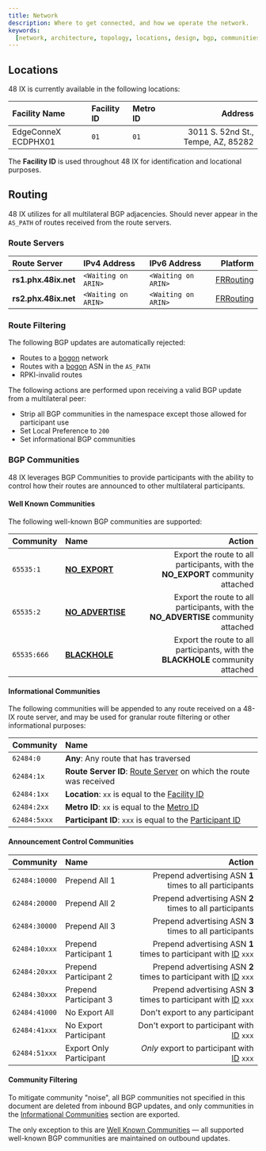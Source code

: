 ```yaml
---
title: Network
description: Where to get connected, and how we operate the network.
keywords:
  [network, architecture, topology, locations, design, bgp, communities, filtering, route servers]
---
```


## Locations

48 IX is currently available in the following locations:

| Facility Name       | Facility ID | Metro ID |                            Address |
| :------------------ | :---------- | :------- | ---------------------------------: |
| EdgeConneX ECDPHX01 | `01`        | `01`     | 3011 S. 52nd St., Tempe, AZ, 85282 |

The **Facility ID** is used throughout 48 IX for identification and locational purposes.

## Routing

48 IX utilizes <ASN /> for all multilateral BGP adjacencies. <ASN /> Should never appear in the `AS_PATH` of routes received from the route servers.

### Route Servers

| Route Server         | IPv4 Address        | IPv6 Address        |                            Platform |
| :------------------- | :------------------ | :------------------ | ----------------------------------: |
| **rs1.phx.48ix.net** | `<Waiting on ARIN>` | `<Waiting on ARIN>` | [FRRouting](https://frrouting.org/) |
| **rs2.phx.48ix.net** | `<Waiting on ARIN>` | `<Waiting on ARIN>` | [FRRouting](https://frrouting.org/) |

<Admonition
  type="note"
  title="Forwarding"
  message="48 IX route servers are not in the forwarding path, and have IPv4 & IPv6 forward explicitly disabled."
/>

### Route Filtering

The following BGP updates are automatically rejected:

- Routes to a [bogon](bogons.mdx) network
- Routes with a [bogon](bogons.mdx) ASN in the `AS_PATH`
- RPKI-invalid routes

The following actions are performed upon receiving a valid BGP update from a multilateral peer:

- Strip all BGP communities in the <ASN /> namespace except those allowed for participant use
- Set Local Preference to `200`
- Set informational BGP communities

### BGP Communities

48 IX leverages BGP Communities to provide participants with the ability to control how their routes are announced to other multilateral participants.

#### Well Known Communities

The following well-known BGP communities are supported:

| Community   | Name                                                    |                                                                             Action |
| :---------- | :------------------------------------------------------ | ---------------------------------------------------------------------------------: |
| `65535:1`   | [**NO_EXPORT**](https://tools.ietf.org/html/rfc1997)    |    Export the route to all participants, with the **NO_EXPORT** community attached |
| `65535:2`   | [**NO_ADVERTISE**](https://tools.ietf.org/html/rfc1997) | Export the route to all participants, with the **NO_ADVERTISE** community attached |
| `65535:666` | [**BLACKHOLE**](https://tools.ietf.org/html/rfc7999)    |    Export the route to all participants, with the **BLACKHOLE** community attached |

#### Informational Communities

The following communities will be appended to any route received on a 48-IX route server, and may be used for granular route filtering or other informational purposes:

| Community    | Name                                                                                |
| :----------- | :---------------------------------------------------------------------------------- |
| `62484:0`    | **Any**: Any route that has traversed <ASN/>                                        |
| `62484:1x`   | **Route Server ID**: [Route Server](#route-servers) on which the route was received |
| `62484:1xx`  | **Location**: `xx` is equal to the [Facility ID](#locations)                        |
| `62484:2xx`  | **Metro ID**: `xx` is equal to the [Metro ID](#locations)                           |
| `62484:5xxx` | **Participant ID**: `xxx` is equal to the [Participant ID](participants.mdx)        |

#### Announcement Control Communities

| Community     | Name                    |                                                                               Action |
| :------------ | :---------------------- | -----------------------------------------------------------------------------------: |
| `62484:10000` | Prepend All 1           |                              Prepend advertising ASN **1** times to all participants |
| `62484:20000` | Prepend All 2           |                              Prepend advertising ASN **2** times to all participants |
| `62484:30000` | Prepend All 3           |                              Prepend advertising ASN **3** times to all participants |
| `62484:10xxx` | Prepend Participant 1   | Prepend advertising ASN **1** times to participant with [ID](participants.mdx) `xxx` |
| `62484:20xxx` | Prepend Participant 2   | Prepend advertising ASN **2** times to participant with [ID](participants.mdx) `xxx` |
| `62484:30xxx` | Prepend Participant 3   | Prepend advertising ASN **3** times to participant with [ID](participants.mdx) `xxx` |
| `62484:41000` | No Export All           |                                                      Don't export to any participant |
| `62484:41xxx` | No Export Participant   |                        Don't export to participant with [ID](participants.mdx) `xxx` |
| `62484:51xxx` | Export Only Participant |                       _Only_ export to participant with [ID](participants.mdx) `xxx` |

#### Community Filtering

To mitigate community "noise", all BGP communities not specified in this document are deleted from inbound BGP updates, and only communities in the [Informational Communities](#informational-communities) section are exported.

The only exception to this are [Well Known Communities](#well-known-communities) — all supported well-known BGP communities are maintained on outbound updates.
